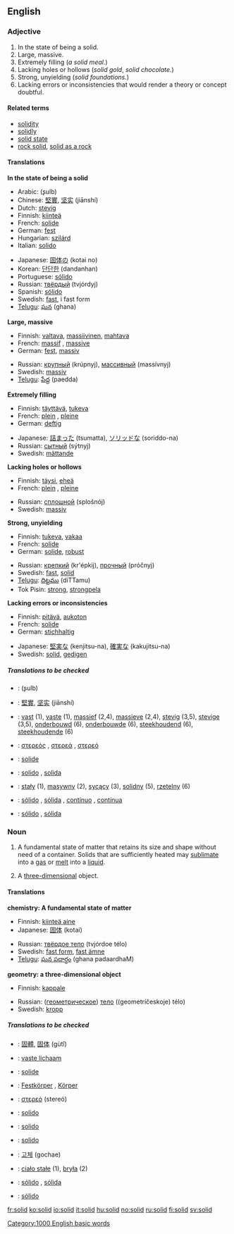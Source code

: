 ==English==

===Adjective===
{{en-adj-more}}

# In the state of being a solid.
# Large, massive.
# Extremely filling (''a solid meal.'')
# Lacking holes or hollows (''solid gold'', ''solid chocolate.'')
# Strong, unyielding (''solid foundations.'')
# Lacking errors or inconsistencies that would render a theory or concept doubtful.

====Related terms====
*[[solidity]]
*[[solidly]]
*[[solid state]]
*[[rock solid]], [[solid as a rock]]

====Translations====
'''In the state of being a solid'''
{{top}}
*Arabic: {{ARchar|[[صلب|صُلب]]}} (ʂulb)
*Chinese: [[堅實]], [[坚实]] (jiānshí)
*Dutch: [[stevig]]
*Finnish: [[kiinteä]]
*French: [[solide]]
*German: [[fest]]
*Hungarian: [[szilárd]]
*Italian: [[solido]]
{{mid}}
*Japanese: [[固体の]] (kotai no)
*Korean: [[단단한]] (dandanhan)
*Portuguese: [[sólido]]
*Russian: [[твёрдый]] (tvjórdyj)
*Spanish: [[sólido]]
*Swedish: [[fast#Swedish|fast]], i fast form
*[[Telugu]]: [[ఘన]] (ghana)
{{bottom}}

'''Large, massive'''
{{top}}
*Finnish: [[valtava]], [[massiivinen]], [[mahtava]]
*French: [[massif]] {{m}}, [[massive]] {{f}}
*German: [[fest]], [[massiv]]
{{mid}}
*Russian: [[крупный]] (krúpnyj), [[массивный]] (massívnyj)
*Swedish: [[massiv]]
*[[Telugu]]: [[పేద్ద]] (paedda)
{{bottom}}

'''Extremely filling'''
{{top}}
*Finnish: [[täyttävä]], [[tukeva]]
*French: [[plein]] {{m}}, [[pleine]] {{f}}
*German: [[deftig]]
{{mid}}
*Japanese: [[詰まった]] (tsumatta), [[ソリッドな]] (soriddo-na)
*Russian: [[сытный]] (sýtnyj)
*Swedish: [[mättande]]
{{bottom}}

'''Lacking holes or hollows'''
{{top}}
*Finnish: [[täysi]], [[eheä]]
*French: [[plein]] {{m}}, [[pleine]] {{f}}
{{mid}}
*Russian: [[сплошной]] (splošnój)
*Swedish: [[massiv]]
{{bottom}}

'''Strong, unyielding'''
{{top}}
*Finnish: [[tukeva]], [[vakaa]]
*French: [[solide]]
*German: [[solide]], [[robust]]
{{mid}}
*Russian: [[крепкий]] (kr'épkij), [[прочный]] (próčnyj)
*Swedish: [[fast]], [[solid#Swedish|solid]]
*[[Telugu]]: [[దిట్టము]] (diTTamu)
*Tok Pisin: [[strong]], [[strongpela]]
{{bottom}}

'''Lacking errors or inconsistencies'''
{{top}}
*Finnish: [[pitävä]], [[aukoton]]
*French: [[solide]]
*German: [[stichhaltig]]
{{mid}}
*Japanese: [[堅実な]] (kenjitsu-na), [[確実な]] (kakujitsu-na)
*Swedish: [[solid#Swedish|solid]], [[gedigen]]
{{bottom}}

=====Translations to be checked=====
{{checktrans}}

*{{ttbc|Arabic}}: {{ARchar|[[صلب|صُلب]]}} (ʂulb)
*{{ttbc|Chinese}}: [[堅實]], [[坚实]] (jiānshí)
*{{ttbc|Dutch}}: [[vast]] (1), [[vaste]] (1), [[massief]] (2,4), [[massieve]] (2,4), [[stevig]] (3,5), [[stevige]] (3,5), [[onderbouwd]] (6), [[onderbouwde]] (6), [[steekhoudend]] (6), [[steekhoudende]] (6)
*{{ttbc|Greek}}: [[στερεός]] {{m}}, [[στερεά]] {{f}}, [[στερεό]] {{n}}
*{{ttbc|Interlingua}}: [[solide]]
*{{ttbc|Italian}}: [[solido]] {{m}}, [[solida]] {{f}}
*{{ttbc|Polish}}: [[stały]] (1), [[masywny]] (2), [[sycący]] (3), [[solidny]] (5), [[rzetelny]] (6) {{m}}
*{{ttbc|Portuguese}}: [[sólido]] {{m}}, [[sólida]] {{f}}, [[contínuo]] {{m}}, [[contínua]] {{f}}
*{{ttbc|Spanish}}: [[sólido]] {{m}}, [[sólida]] {{f}}

===Noun===
{{en-noun-reg}}

# {{chemistry}} A fundamental state of matter that retains its size and shape without need of a container. Solids that are sufficiently heated may [[sublimate]] into a [[gas]] or [[melt]] into a [[liquid]].
# {{geometry}} A [[three-dimensional]] object.

====Translations====
'''chemistry: A fundamental state of matter'''
{{top}}
*Finnish: [[kiinteä aine]]
*Japanese: [[固体]] (kotai)
{{mid}}
*Russian: [[твёрдое тело]] (tvjórdoe télo) {{n}}
*Swedish: [[fast form]], [[fast ämne]]
*[[Telugu]]: [[ఘన పదార్ధం]] (ghana padaardhaM)
{{bottom}}

'''geometry: a three-dimensional object'''
{{top}}
*Finnish: [[kappale]]
{{mid}}
*Russian: ([[геометрический|геометрическое]]) [[тело]] ((geometríčeskoje) télo) {{n}}
*Swedish: [[kropp]]
{{bottom}}

=====Translations to be checked=====
{{checktrans}}

*{{ttbc|Chinese}}: [[固體]], [[固体]] (gùtǐ)
*{{ttbc|Dutch}}: [[vaste lichaam]] {{n}}
*{{ttbc|French}}: [[solide]] {{m}}
*{{ttbc|German}}: [[Festkörper]] {{m}}, [[Körper]] {{m}}
*{{ttbc|Greek}}: [[στερεό]] (stereó) {{n}}
*{{ttbc|Ido}}: [[solido]]
*{{ttbc|Interlingua}}: [[solido]]
*{{ttbc|Italian}}: [[solido]]
*{{ttbc|Korean}}: [[고체]] (gochae)
*{{ttbc|Polish}}: [[ciało stałe]] {{n}} (1), [[bryła]] {{f}} (2)
*{{ttbc|Portuguese}}: [[sólido]] {{m}}, [[sólida]] {{f}}
*{{ttbc|Spanish}}: [[sólido]] {{m}}

[[Category:1000 English basic words]]

[[fr:solid]]
[[ko:solid]]
[[io:solid]]
[[it:solid]]
[[hu:solid]]
[[no:solid]]
[[ru:solid]]
[[fi:solid]]
[[sv:solid]]